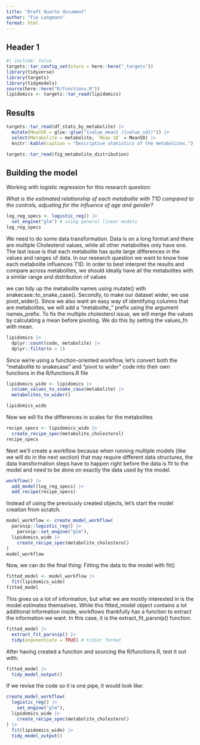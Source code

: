 ```yaml
---
title: "Draft Quarto document"
author: "Fie Langmann"
format: html
---
```


## Header 1

```r
#| include: false
targets::tar_config_set(store = here::here("_targets"))
library(tidyverse)
library(targets)
library(tidymodels)
source(here::here("R/functions.R"))
lipidomics <- targets::tar_read(lipidomics)
```

## Results

```r
targets::tar_read(df_stats_by_metabolite) |>
  mutate(MeanSD = glue::glue("{value_mean} ({value_sd})")) |>
  select(Metabolite = metabolite, `Mean SD` = MeanSD) |>
  knitr::kable(caption = "Descriptive statistics of the metabolites.")
```

```r
targets::tar_read(fig_metabolite_distribution)
```

## Building the model

Working with logistic regression for this research question:

*What is the estimated relationship of each metabolite with T1D compared
to the controls, adjusting for the influence of age and gender?*

```r
log_reg_specs <- logistic_reg() |>
  set_engine("glm") # using general linear models
log_reg_specs
```

We need to do some data transformation. Data is on a long format and
there are multiple Cholesterol values, while all other metabolites only
have one. The last issue is that each metabolite has quite large
differences in the values and ranges of data. In our research question
we want to know how each metabolite influences T1D. In order to best
interpret the results and compare across metabolites, we should ideally
have all the metabolites with a similar range and distribution of values

we can tidy up the metabolite names using mutate() with
snakecase::to_snake_case(). Secondly, to make our dataset wider, we use
pivot_wider(). Since we also want an easy way of identifying columns
that are metabolites, we will add a "metabolite\_" prefix using the
argument names_prefix. To fix the multiple cholesterol issue, we will
merge the values by calculating a mean before pivoting. We do this by
setting the values_fn with mean.

```r
lipidomics |>
  dplyr::count(code, metabolite) |>
  dplyr::filter(n > 1)
```

Since we’re using a function-oriented workflow, let’s convert both the
“metabolite to snakecase” and “pivot to wider” code into their own
functions in the R/functions.R file

```r
lipidomics_wide <- lipidomics |>
  column_values_to_snake_case(metabolite) |>
  metabolites_to_wider()

lipidomics_wide
```

Now we will fix the differences in scales for the metabolites

```r
recipe_specs <- lipidomics_wide |>
  create_recipe_spec(metabolite_cholesterol)
recipe_specs
```

Next we'll create a workflow because when running multiple models (like
we will do in the next section) that may require different data
structures, the data transformation steps have to happen right before
the data is fit to the model and need to be done on exactly the data
used by the model.

```r
workflow() |>
  add_model(log_reg_specs) |>
  add_recipe(recipe_specs)
```

Instead of using the previously created objects, let’s start the model
creation from scratch.

```r
model_workflow <- create_model_workflow(
  parsnip::logistic_reg() |>
    parsnip::set_engine("glm"),
  lipidomics_wide |>
    create_recipe_spec(metabolite_cholesterol)
)
model_workflow
```

Now, we can do the final thing: Fitting the data to the model with fit()

```r
fitted_model <- model_workflow |>
  fit(lipidomics_wide)
fitted_model
```

This gives us a lot of information, but what we are mostly interested in
is the model estimates themselves. While this fitted_model object
contains a lot additional information inside, workflows thankfully has a
function to extract the information we want. In this case, it is the
extract_fit_parsnip() function.

```r
fitted_model |>
  extract_fit_parsnip() |>
  tidy(exponentiate = TRUE) # tidier format
```

After having created a function and sourcing the R/functions.R, test it
out with:

```r
fitted_model |>
  tidy_model_output()
```

If we revise the code so it is one pipe, it would look like:

```r
create_model_workflow(
  logistic_reg() |>
    set_engine("glm"),
  lipidomics_wide |>
    create_recipe_spec(metabolite_cholesterol)
) |>
  fit(lipidomics_wide) |>
  tidy_model_output()
```
